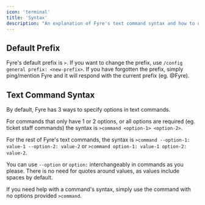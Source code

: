 ```yaml
---
icon: 'terminal'
title: 'Syntax'
description: "An explanation of Fyre's text command syntax and how to use text commands."
---
```


## Default Prefix
Fyre's default prefix is `>`. If you want to change the prefix, use `/config general prefix: <new-prefix>`.
If you have forgotten the prefix, simply ping/mention Fyre and it will respond with the current prefix (eg. @Fyre).

## Text Command Syntax
By default, Fyre has 3 ways to specify options in text commands.

For commands that only have 1 or 2 options, or all options are required
(eg. ticket staff commands) the syntax is `>command <option-1> <option-2>`.

For the rest of Fyre's text commands, the syntax is
`>command --option-1: value-1 --option-2: value-2` or `>command option-1: value-1 option-2: value-2`.

You can use `--option` or `option:` interchangeably in commands as you please.
There is no need for quotes around values, as values include spaces by default.

If you need help with a command's syntax, simply use the command with no options provided `>command`.
